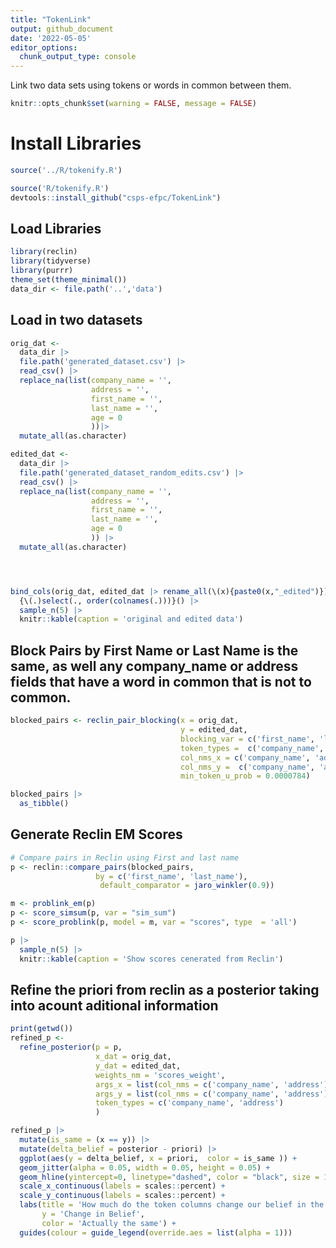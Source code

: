 ```yaml
---
title: "TokenLink"
output: github_document
date: '2022-05-05'
editor_options: 
  chunk_output_type: console
---
```




Link two data sets using tokens or words in common between them.


```r
knitr::opts_chunk$set(warning = FALSE, message = FALSE) 

```


# Install Libraries
```r
source('../R/tokenify.R')
```


```r
source('R/tokenify.R')
devtools::install_github("csps-efpc/TokenLink")
```
## Load Libraries

```r
library(reclin)
library(tidyverse)
library(purrr)
theme_set(theme_minimal())
data_dir <- file.path('..','data')
```



## Load in two datasets

```r

orig_dat <- 
  data_dir |> 
  file.path('generated_dataset.csv') |>
  read_csv() |>
  replace_na(list(company_name = '', 
                  address = '', 
                  first_name = '', 
                  last_name = '', 
                  age = 0 
                  ))|>
  mutate_all(as.character)

edited_dat <- 
  data_dir |> 
  file.path('generated_dataset_random_edits.csv') |>
  read_csv() |>
  replace_na(list(company_name = '', 
                  address = '', 
                  first_name = '', 
                  last_name = '', 
                  age = 0 
                  )) |>
  mutate_all(as.character)




bind_cols(orig_dat, edited_dat |> rename_all(\(x){paste0(x,"_edited")})) |> 
  {\(.)select(., order(colnames(.)))}() |>
  sample_n(5) |> 
  knitr::kable(caption = 'original and edited data')

```

## Block Pairs by First Name or Last Name is the same, as well any company_name or address fields that have a word in common that is not to common.

```r
blocked_pairs <- reclin_pair_blocking(x = orig_dat,
                                      y = edited_dat, 
                                      blocking_var = c('first_name', 'last_name'), #Block on Any of these Columns
                                      token_types =  c('company_name', 'address'), #Block on Any of these tokens
                                      col_nms_x = c('company_name', 'address'),    # Column Names
                                      col_nms_y =  c('company_name', 'address'),   # Column Names
                                      min_token_u_prob = 0.0000784)               # min u_prob to consider blocking on

blocked_pairs |>
  as_tibble() 

```


## Generate Reclin EM Scores


```r

# Compare pairs in Reclin using First and last name
p <- reclin::compare_pairs(blocked_pairs, 
                   by = c('first_name', 'last_name'),
                    default_comparator = jaro_winkler(0.9))

m <- problink_em(p)
p <- score_simsum(p, var = "sim_sum")
p <- score_problink(p, model = m, var = "scores", type  = 'all')

p |>
  sample_n(5) |>
  knitr::kable(caption = 'Show scores cenerated from Reclin')
```

## Refine the priori from reclin as a posterior taking into acount aditional information

```r
print(getwd())
refined_p <- 
  refine_posterior(p = p, 
                   x_dat = orig_dat, 
                   y_dat = edited_dat, 
                   weights_nm = 'scores_weight',
                   args_x = list(col_nms = c('company_name', 'address')),
                   args_y = list(col_nms = c('company_name', 'address')),
                   token_types = c('company_name', 'address')
                   )

refined_p |> 
  mutate(is_same = (x == y)) |>
  mutate(delta_belief = posterior - priori) |> 
  ggplot(aes(y = delta_belief, x = priori,  color = is_same )) + 
  geom_jitter(alpha = 0.05, width = 0.05, height = 0.05) +
  geom_hline(yintercept=0, linetype="dashed", color = "black", size = 1.25) +
  scale_x_continuous(labels = scales::percent) +
  scale_y_continuous(labels = scales::percent) +
  labs(title = 'How much do the token columns change our belief in the Match?',
       y = 'Change in Belief', 
       color = 'Actually the same') + 
  guides(colour = guide_legend(override.aes = list(alpha = 1)))

```


